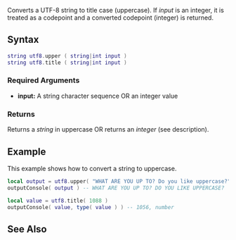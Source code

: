 
{{Shared function}}
{{Note box|You may want to read up on [https://www.w3.org/International/wiki/Case_folding case folding] for more information about the use of this function.}}
Converts a UTF-8 string to title case (uppercase). If ''input'' is an integer, it is treated as a codepoint and a converted codepoint (integer) is returned.

==Syntax==
<syntaxhighlight lang="lua">string utf8.upper ( string|int input )
string utf8.title ( string|int input )</syntaxhighlight>

===Required Arguments===
*'''input:''' A string character sequence OR an integer value

===Returns===
Returns a ''string'' in uppercase OR returns an ''integer'' (see description).

==Example==
<section name="Client" class="client" show="true">
This example shows how to convert a string to uppercase.
<syntaxhighlight lang="lua">
local output = utf8.upper( "WHAT ARE YOU UP TO? Do you like uppercase?" )
outputConsole( output ) -- WHAT ARE YOU UP TO? DO YOU LIKE UPPERCASE?

local value = utf8.title( 1088 )
outputConsole( value, type( value ) ) -- 1056, number
</syntaxhighlight>
</section>

==See Also==
{{UTF8 functions}}
